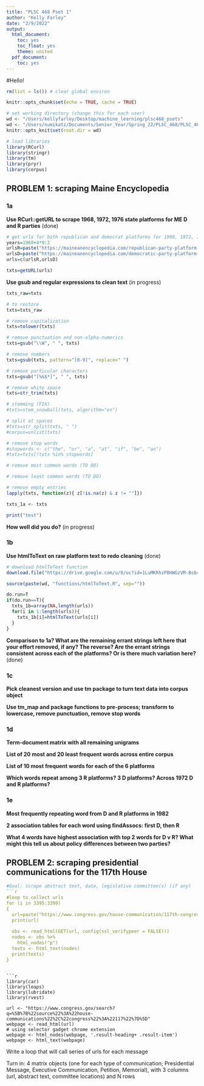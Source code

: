 ```yaml
---
title: "PLSC 468 Pset 1"
author: "Kelly Farley"
date: "2/9/2022"
output:
  html_document:
    toc: yes
    toc_float: yes
    theme: united
  pdf_document:
    toc: yes
---
```

#Hello! 
```r
rm(list = ls()) # clear global environ

knitr::opts_chunk$set(echo = TRUE, cache = TRUE)

# set working directory (change this for each user)
wd <- "/Users/kellyfarley/Desktop/machine_learning/plsc468_psets"
wd <- "/Users/numikatz/Documents/Senior_Year/Spring_22/PLSC_468/PLSC_468/plsc468_psets"
knitr::opts_knit$set(root.dir = wd)

# load libraries
library(RCurl)
library(stringr)
library(tm)
library(pryr)
library(corpus)
```

## PROBLEM 1: scraping Maine Encyclopedia

### 1a

**Use RCurl::getURL to scrape 1968, 1972, 1976 state platforms for ME D and R parties** (done)

```r
# get urls for both republican and democrat platforms for 1968, 1972, 1976
years=1968+4*0:2
urlsR=paste("https://maineanencyclopedia.com/republican-party-platform-",years,"/",sep='')
urlsD=paste("https://maineanencyclopedia.com/democratic-party-platform-",years,"/",sep='')
urls=c(urlsR,urlsD)

txts=getURL(urls)
```

**Use gsub and regular expressions to clean text** (in progress)

```r
txts_raw=txts

# to restore
txts=txts_raw

# remove capitalization
txts=tolower(txts)

# remove punctuation and non-alpha-numerics
txts=gsub("\\W", " ", txts)

# remove numbers
txts=gsub(txts, pattern="[0-9]", replace=" ")

# remove particular characters
txts=gsub("[%&$*]", " ", txts)

# remove white space
txts=str_trim(txts)

# stemming (FIX)
#txts=stem_snowball(txts, algorithm="en")

# split at spaces
#txts=str_split(txts, " ")
#corpus=unlist(txts)

# remove stop words
#stopwords <- c("the", "or", "a", "at", "if", "be", "an")
#txts=txts[!txts %in% stopwords]

# remove most common words (TO DO)

# remove least common words (TO DO)

# remove empty entries
lapply(txts, function(z){ z[!is.na(z) & z != ""]})

txts_1a <- txts

print("test")
```

**How well did you do?** (in progress)

### 1b

**Use htmlToText on raw platform text to redo cleaning** (done)

```r
# download htmlToText function
download.file("https://drive.google.com/u/0/uc?id=1LuMKRhzPBHWGzVM-Bs64n_ciNMoHHbPd", paste(wd, "/functions/htmlToText.R", sep=""))

source(paste(wd, "functions/htmlToText.R", sep=""))

do.run=T
if(do.run==T){
  txts_1b=array(NA,length(urls))
  for(i in 1:length(urls)){
    txts_1b[i]=htmlToText(urls[i])
  }
}
```

**Comparison to 1a?  What are the remaining errant strings left here that your effort removed, if any? The reverse? Are the errant strings consistent across each of the platforms? Or is there much variation here?** (done)

### 1c

**Pick cleanest version and use tm package to turn text data into corpus object**

**Use tm_map and package functions to pre-process; transform to lowercase, remove punctuation, remove stop words**

### 1d

**Term-document matrix with all remaining unigrams**

**List of 20 most and 20 least frequent words across entire corpus**

**List of 10 most frequent words for each of the 6 platforms**

**Which words repeat among 3 R platforms? 3 D platforms? Across 1972 D and R platforms?**

### 1e

**Most frequently repeating word from D and R platforms in 1982**

**2 association tables for each word using findAssocs: first D, then R**

**What 4 words have highest association with top 2 words for D v R? What might this tell us about policy differences between two parties?**

## PROBLEM 2: scraping presidential communications for the 117th House
```r
#Goal: scrape abstract text, date, legislative committee(s) (if any)
```r
#loop to collect urls 
for (i in 3395:3399) 
{
  url=paste("https://www.congress.gov/house-communication/117th-congress/executive-communication/",i,"?s=3&r=",4000-i, sep='')
  print(url)
  
  obs <- read_html(GET(url, config(ssl_verifypeer = FALSE)))
  nodes <- obs %>%
    html_nodes("p")
  texts <- html_text(nodes)
  print(texts)
}
```
```

```r
library(car)
library(leaps)
library(lubridate)
library(rvest)

url <- "https://www.congress.gov/search?q=%5B%7B%22source%22%3A%22house-communications%22%2C%22congress%22%3A%22117%22%7D%5D"
webpage <- read_html(url) 
# using selector gadget chrome extension
webpage <- html_nodes(webpage, '.result-heading+ .result-item')
webpage <- html_text(webpage)
```

Write a loop that will call series of urls for each message

Turn in: 4 matrix objects (one for each type of communication; Presidential Message, Executive Communication, Petition, Memorial), with 3 columns (url, abstract text, committee locations) and N rows
